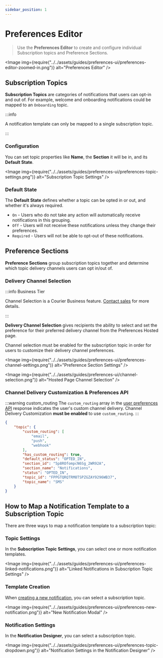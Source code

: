 ```yaml
---
sidebar_position: 1
---
```



# Preferences Editor

> Use the **Preferences Editor** to create and configure individual Subscription topics and Preference Sections.

<Image
  img={require("../../assets/guides/preferences-ui/preferences-editor-zoomed-in.png")}
  alt="Preferences Editor"
/>

## Subscription Topics

**Subscription Topics** are categories of notifications that users can opt-in and out of. 
For example, welcome and onboarding notifications could be mapped to an `Onboarding` topic.

:::info 

A notification template can only be mapped to a single subscription topic. 

:::

### Configuration

You can set topic properties like **Name**, the **Section** it will be in, and its **Default State**.

<Image
  img={require("../../assets/guides/preferences-ui/preferences-topic-settings.png")}
  alt="Subscription Topic Settings"
/>

### Default State

The **Default State** defines whether a topic can be opted in or out, and whether it's always required.

- `On` - Users who do not take any action will automatically receive notifications in this grouping.
- `Off` - Users will not receive these notifications unless they change their preferences.
- `Required` - Users will not be able to opt-out of these notifications.

## Preference Sections

**Preference Sections** group subscription topics together and determine which topic delivery channels users can opt in/out of.

###  Delivery Channel Selection

:::info Business Tier

Channel Selection is a Courier Business feature. [Contact sales](https://courier.na.chilipiper.com/book/me/sahil-cochinwala) for more details.

:::

**Delivery Channel Selection** gives recipients the ability to select and set the preference for their preferred delivery channel from the Preferences Hosted page.

Channel selection must be enabled for the subscription topic in order for users to customize their delivery channel preferences.

<Image
  img={require("../../assets/guides/preferences-ui/preferences-channel-settings.png")}
  alt="Preference Section Settings"
/>

<Image
  img={require("../../assets/guides/preferences-ui/channel-selection.png")}
  alt="Hosted Page Channel Selection"
/>

### Channel Delivery Customization & Preferences API

:::warning custom_routing
The `custom_routing` array in the [user preferences API](../../reference/user-preferences/get-subscription-topic-preferences.mdx) response indicates the user's custom channel delivery. Channel Delivery Customization **must be enabled** to use `custom_routing`.
:::

```json
{
	"topic": {
		"custom_routing": [
			"email",
			"push",
			"webhook"
		],
		"has_custom_routing": true,
		"default_status": "OPTED_IN",
		"section_id": "5p8ROfompcN6Sg_2WR92A",
		"section_name": "Notifications",
		"status": "OPTED_IN",
		"topic_id": "FPPGTQRQTRM8TSPZGZAY9296WB37",
		"topic_name": "SMS"
	}
}
```

## How to Map a Notification Template to a Subscription Topic

There are three ways to map a notification template to a subscription topic:

### Topic Settings

In the **Subscription Topic Settings**, you can select one or more notification templates.

<Image
  img={require("../../assets/guides/preferences-ui/preferences-linked-notifications.png")}
  alt="Linked Notifications in Subscription Topic Settings"
/>

### Template Creation

When [creating a new notification](../../content/notification-designer/design-a-notification/#create-a-notification), 
you can select a subscription topic.

<Image
  img={require("../../assets/guides/preferences-ui/preferences-new-notification.png")}
  alt="New Notification Modal"
/>

### Notification Settings

In the **Notification Designer**, you can select a subscription topic.

<Image
  img={require("../../assets/guides/preferences-ui/preferences-topic-dropdown.png")}
  alt="Notification Settings in the Notification Designer"
/>
